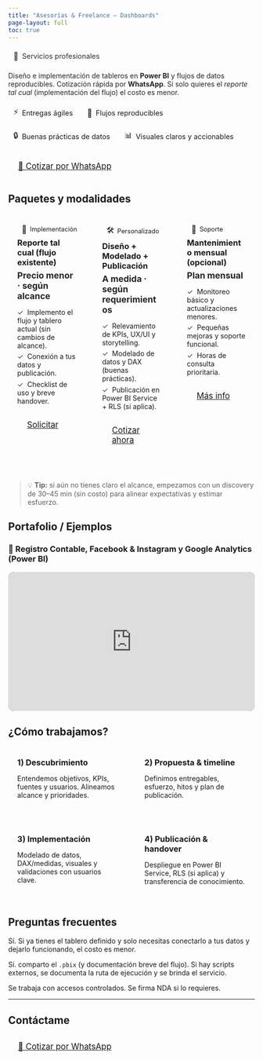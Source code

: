 ```yaml
---
title: "Asesorías & Freelance — Dashboards"
page-layout: full
toc: true
---
```


```{=html}
<style>
/* ====== estética general ====== */
.hero { margin:.25rem 0 1.25rem; }
.hero-eyebrow{opacity:.9; font-size:.95rem}
.hero h1{font-weight:800; letter-spacing:.2px; line-height:1.1; margin:.25rem 0 .5rem}
.hero p.lead{opacity:.95; max-width:62rem}

/* chips + botones */
.chips{display:flex;flex-wrap:wrap;gap:.5rem;margin:.75rem 0 0}
.chip{display:inline-flex;align-items:center;gap:.45rem;padding:.35rem .6rem;border-radius:999px;font-size:.9rem;border:1px solid rgba(255,255,255,.18);background:rgba(255,255,255,.08)}
.icon{font-size:1rem;opacity:.95}
.cta-row{display:flex;flex-wrap:wrap;gap:.6rem;margin:1rem 0 1.25rem}
.btn-xl{padding:.9rem 1.25rem;font-size:1.05rem;border-radius:.9rem}

/* tarjetas de planes */
.plans{display:grid;grid-template-columns:repeat(3,minmax(0,1fr));gap:1rem;margin: .75rem 0 1.25rem}
.card{border:1px solid rgba(255,255,255,.18);background:rgba(255,255,255,.04);border-radius:1rem;padding:1.1rem}
.card h3{margin:.25rem 0 .35rem}
.price{font-weight:700;font-size:1.1rem;opacity:.95;margin:.25rem 0 .5rem}
.badge{font-size:.8rem;border:1px solid rgba(255,255,255,.22);border-radius:999px;padding:.15rem .5rem;display:inline-flex;gap:.4rem;align-items:center}

/* lista con checks */
.list-check{padding-left:0;list-style:none}
.list-check li{margin:.35rem 0}
.list-check li::before{content:"✓";margin-right:.5rem;opacity:.9}

/* embed responsive Power BI */
.viz{position:relative;width:100%;aspect-ratio:16/9;background:#0b132b;border-radius:12px;overflow:hidden;box-shadow:0 0 0 1px rgba(255,255,255,.12) inset}
.viz iframe{position:absolute;inset:0;width:100%;height:100%;border:0}

/* grids simples */
.grid-2{display:grid;grid-template-columns:repeat(2,minmax(0,1fr));gap:1rem}
.grid-3{display:grid;grid-template-columns:repeat(3,minmax(0,1fr));gap:.8rem}

/* detalles/faq más visibles en dark */
details.callout details, details.callout summary{color:inherit}

/* responsive */
@media (max-width: 900px){
  .plans{grid-template-columns:1fr}
  .grid-2{grid-template-columns:1fr}
}
</style>
```


```{=html}
<div class="hero">
  <div class="hero-eyebrow chip"><span class="icon">🧭</span> Servicios profesionales</div>
  <p class="lead">
    Diseño e implementación de tableros en <strong>Power BI</strong> y flujos de datos reproducibles. 
    Cotización rápida por <strong>WhatsApp</strong>. Si solo quieres el <em>reporte tal cual</em> (implementación del flujo) el costo es menor.
  </p>

  <div class="chips">
    <span class="chip"><span class="icon">⚡</span> Entregas ágiles</span>
    <span class="chip"><span class="icon">🔁</span> Flujos reproducibles</span>
    <span class="chip"><span class="icon">🔒</span> Buenas prácticas de datos</span>
    <span class="chip"><span class="icon">📊</span> Visuales claros y accionables</span>
  </div>

  <div class="cta-row">
    <a class="btn btn-primary btn-xl" 
       href="{{< meta whatsapp >}}" 
       target="_blank" rel="noopener" aria-label="Cotizar por WhatsApp">
      💬 Cotizar por WhatsApp
    </a>
  </div>
</div>
```




## Paquetes y modalidades
```{=html}
<div class="plans">
  <div class="card">
    <div class="badge"><span class="icon">🧩</span> Implementación</div>
    <h3>Reporte tal cual (flujo existente)</h3>
    <div class="price">Precio menor · según alcance</div>
    <ul class="list-check">
      <li>Implemento el flujo y tablero actual (sin cambios de alcance).</li>
      <li>Conexión a tus datos y publicación.</li>
      <li>Checklist de uso y breve handover.</li>
    </ul>
    <div class="cta-row">
      <a class="btn btn-outline-primary btn-xl" 
         href="{{< meta whatsapp >}}" target="_blank" rel="noopener">Solicitar</a>
    </div>
  </div>

  <div class="card">
    <div class="badge"><span class="icon">🛠️</span> Personalizado</div>
    <h3>Diseño + Modelado + Publicación</h3>
    <div class="price">A medida · según requerimientos</div>
    <ul class="list-check">
      <li>Relevamiento de KPIs, UX/UI y storytelling.</li>
      <li>Modelado de datos y DAX (buenas prácticas).</li>
      <li>Publicación en Power BI Service + RLS (si aplica).</li>
    </ul>
    <div class="cta-row">
      <a class="btn btn-primary btn-xl" 
         href="{{< meta whatsapp >}}" target="_blank" rel="noopener">Cotizar ahora</a>
    </div>
  </div>

  <div class="card">
    <div class="badge"><span class="icon">🤝</span> Soporte</div>
    <h3>Mantenimiento mensual (opcional)</h3>
    <div class="price">Plan mensual</div>
    <ul class="list-check">
      <li>Monitoreo básico y actualizaciones menores.</li>
      <li>Pequeñas mejoras y soporte funcional.</li>
      <li>Horas de consulta prioritaria.</li>
    </ul>
    <div class="cta-row">
      <a class="btn btn-outline-primary btn-xl" 
         href="{{< meta whatsapp >}}" target="_blank" rel="noopener">Más info</a>
    </div>
  </div>
</div>
```
> 💡 **Tip:** si aún no tienes claro el alcance, empezamos con un discovery de 30–45 min (sin costo) para alinear expectativas y estimar esfuerzo.



## Portafolio / Ejemplos  {#portafolio}

### 📘 Registro Contable, Facebook & Instagram y Google Analytics (Power BI)
```{=html}
<div class="viz">
  <iframe title="registro_contable" 
          src="https://app.powerbi.com/view?r=eyJrIjoiYWQ2MDA2YWEtYmJlMS00ODI4LWExNjUtNmM4Nzc1MTI0MjY2IiwidCI6ImIwMWRiMjFlLWYzMmUtNDYxMS1iNTU1LTcyMDExZjEwYTA4NiIsImMiOjR9" 
          allowfullscreen="true"></iframe>
</div>
```



## ¿Cómo trabajamos?
```{=html}
<div class="grid-2">
  <div class="card">
    <h3>1) Descubrimiento</h3>
    <p>Entendemos objetivos, KPIs, fuentes y usuarios. Alineamos alcance y prioridades.</p>
  </div>
  <div class="card">
    <h3>2) Propuesta & timeline</h3>
    <p>Definimos entregables, esfuerzo, hitos y plan de publicación.</p>
  </div>
  <div class="card">
    <h3>3) Implementación</h3>
    <p>Modelado de datos, DAX/medidas, visuales y validaciones con usuarios clave.</p>
  </div>
  <div class="card">
    <h3>4) Publicación & handover</h3>
    <p>Despliegue en Power BI Service, RLS (si aplica) y transferencia de conocimiento.</p>
  </div>
</div>
```


## Preguntas frecuentes

::: {.callout-tip title="¿Puedo pedir solo la implementación del flujo tal cual?"}
Sí. Si ya tienes el tablero definido y solo necesitas conectarlo a tus datos y dejarlo funcionando, el costo es menor.
:::

::: {.callout-tip title="¿Entregas archivos fuente?"}
Sí. comparto el `.pbix` (y documentación breve del flujo). Si hay scripts externos, se documenta la ruta de ejecución y se brinda el servicio.
:::

::: {.callout-tip title="¿Trabajas con datos sensibles?"}
Se trabaja con accesos controlados. Se firma NDA si lo requieres.
:::

---

## Contáctame
```{=html}
<div class="cta-row">
  <a class="btn btn-primary btn-xl" 
     href="{{< meta whatsapp >}}" 
     target="_blank" rel="noopener">💬 Cotizar por WhatsApp</a>
  
</div>
```